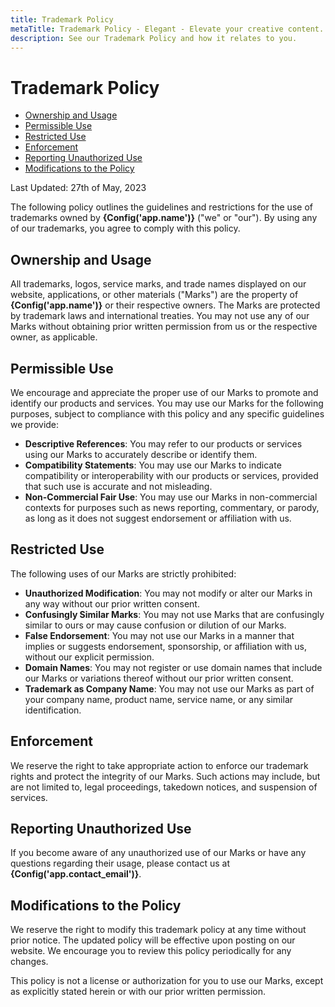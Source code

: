 ```yaml
---
title: Trademark Policy
metaTitle: Trademark Policy - Elegant - Elevate your creative content. 
description: See our Trademark Policy and how it relates to you.
---
```


<main className="max-w-3xl mx-auto pb-28 px-6 sm:px-8 md:px-10">
    <div className="px-4 sm:px-6 md:px-8 relative max-w-5xl mx-auto pt-20 sm:pt-24 lg:pt-32 pb-20 sm:pb-24 lg:pb-32">
        <h1 className="text-slate-900 font-extrabold text-4xl sm:text-5xl lg:text-6xl tracking-tight text-center dark:text-white" id="trademark-policy">
            Trademark Policy
        </h1>
    </div>
    <ul role="list" className="list-disc">
        <li className="pb-2"><a href="#ownership-and-usage">Ownership and Usage</a></li>
        <li className="pb-2"><a href="#permissible-use">Permissible Use</a></li>
        <li className="pb-2"><a href="#restricted-use">Restricted Use</a></li>
        <li className="pb-2"><a href="#enforcement">Enforcement</a></li>
        <li className="pb-2"><a href="#reporting-unauthorized-use">Reporting Unauthorized Use</a></li>
        <li className="pb-2"><a href="#modifications-to-the-policy">Modifications to the Policy</a></li>
    </ul>
    <p className="pt-10 pb-5">Last Updated: 27th of May, 2023</p>
    <p className="pb-5">
        The following policy outlines the guidelines and restrictions for the use of trademarks owned by <b>{Config('app.name')}</b> ("we" or "our"). By using any of our trademarks, you agree to comply with this policy.
    </p>
    <h2 id="ownership-and-usage" className="text-2xl font-extrabold tracking-tight text-slate-900 dark:text-slate-200 md:text-3xl pt-5 pb-5">
        Ownership and Usage
    </h2>
    <p className="pb-5">
        All trademarks, logos, service marks, and trade names displayed on our website, applications, or other materials ("Marks") are the property of <b>{Config('app.name')}</b> or their respective owners. The Marks are protected by trademark laws and international treaties. You may not use any of our Marks without obtaining prior written permission from us or the respective owner, as applicable.
    </p>
    <h2 id="permissible-use" className="text-2xl font-extrabold tracking-tight text-slate-900 dark:text-slate-200 md:text-3xl pt-5 pb-5">
        Permissible Use
    </h2>
    <p className="pb-5">
        We encourage and appreciate the proper use of our Marks to promote and identify our products and services. You may use our Marks for the following purposes, subject to compliance with this policy and any specific guidelines we provide:
    </p>
    <ul role="list" className="list-disc">
        <li className="pb-4"><b>Descriptive References</b>: You may refer to our products or services using our Marks to accurately describe or identify them.</li>
        <li className="pb-4"><b>Compatibility Statements</b>: You may use our Marks to indicate compatibility or interoperability with our products or services, provided that such use is accurate and not misleading.</li>
        <li className="pb-4"><b>Non-Commercial Fair Use</b>: You may use our Marks in non-commercial contexts for purposes such as news reporting, commentary, or parody, as long as it does not suggest endorsement or affiliation with us.</li>
    </ul>
    <h2 id="restricted-use" className="text-2xl font-extrabold tracking-tight text-slate-900 dark:text-slate-200 md:text-3xl pt-5 pb-5">
        Restricted Use
    </h2>
    <p className="pb-5">
        The following uses of our Marks are strictly prohibited:
    </p>
    <ul role="list" className="list-disc">
        <li className="pb-4"><b>Unauthorized Modification</b>: You may not modify or alter our Marks in any way without our prior written consent.</li>
        <li className="pb-4"><b>Confusingly Similar Marks</b>: You may not use Marks that are confusingly similar to ours or may cause confusion or dilution of our Marks.</li>
        <li className="pb-4"><b>False Endorsement</b>: You may not use our Marks in a manner that implies or suggests endorsement, sponsorship, or affiliation with us, without our explicit permission.</li>
        <li className="pb-4"><b>Domain Names</b>: You may not register or use domain names that include our Marks or variations thereof without our prior written consent.</li>
        <li className="pb-4"><b>Trademark as Company Name</b>: You may not use our Marks as part of your company name, product name, service name, or any similar identification.</li>
    </ul>
    <h2 id="enforcement" className="text-2xl font-extrabold tracking-tight text-slate-900 dark:text-slate-200 md:text-3xl pt-5 pb-5">
        Enforcement
    </h2>
    <p className="pb-5">
        We reserve the right to take appropriate action to enforce our trademark rights and protect the integrity of our Marks. Such actions may include, but are not limited to, legal proceedings, takedown notices, and suspension of services.
    </p>
    <h2 id="reporting-unauthorized-use" className="text-2xl font-extrabold tracking-tight text-slate-900 dark:text-slate-200 md:text-3xl pt-5 pb-5">
        Reporting Unauthorized Use
    </h2>
    <p className="pb-5">
        If you become aware of any unauthorized use of our Marks or have any questions regarding their usage, please contact us at <b>{Config('app.contact_email')}</b>.
    </p>
    <h2 id="modifications-to-the-policy" className="text-2xl font-extrabold tracking-tight text-slate-900 dark:text-slate-200 md:text-3xl pt-5 pb-5">
        Modifications to the Policy
    </h2>
    <p className="pb-5">
        We reserve the right to modify this trademark policy at any time without prior notice. The updated policy will be effective upon posting on our website. We encourage you to review this policy periodically for any changes.
    </p>
    <p className="pb-5">
        This policy is not a license or authorization for you to use our Marks, except as explicitly stated herein or with our prior written permission.
    </p>
</main>